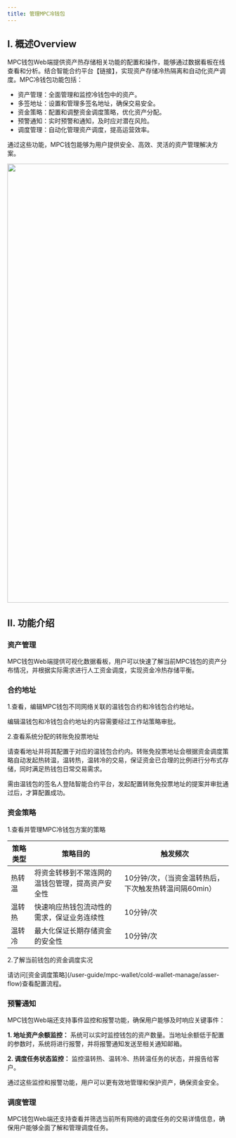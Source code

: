 ```yaml
---
title: 管理MPC冷钱包
---
```


## I. 概述Overview

MPC钱包Web端提供资产热存储相关功能的配置和操作，能够通过数据看板在线查看和分析。结合智能合约平台【链接】，实现资产存储冷热隔离和自动化资产调度。MPC冷钱包功能包括：
- 资产管理：全面管理和监控冷钱包中的资产。
- 多签地址：设置和管理多签名地址，确保交易安全。
- 资金策略：配置和调整资金调度策略，优化资产分配。
- 预警通知：实时预警和通知，及时应对潜在风险。
- 调度管理：自动化管理资产调度，提高运营效率。

通过这些功能，MPC钱包能够为用户提供安全、高效、灵活的资产管理解决方案。


<div className="w-full flex items-center justify-center">
    <img src="/images/help-center/flowing1.jpeg" width="1000"/>
</div>



## II. 功能介绍 

### 资产管理 

MPC钱包Web端提供可视化数据看板，用户可以快速了解当前MPC钱包的资产分布情况，并根据实际需求进行人工资金调度，实现资金冷热存储平衡。



### 合约地址 

1.查看，编辑MPC钱包不同网络关联的温钱包合约和冷钱包合约地址。


<Note>
编辑温钱包和冷钱包合约地址的内容需要经过工作站策略审批。

</Note>

2.查看系统分配的转账免投票地址

请查看地址并将其配置于对应的温钱包合约内。转账免投票地址会根据资金调度策略自动发起热转温，温转热，温转冷的交易，保证资金已合理的比例进行分布式存储，同时满足热钱包日常交易需求。


<Note>
需由温钱包的签名人登陆智能合约平台，发起配置转账免投票地址的提案并审批通过后，才算配置成功。

</Note>


### 资金策略 
1.查看并管理MPC冷钱包方案的策略


策略类型| 策略目的 |触发频次|
------- | ------  |------ |
热转温 |将资金转移到不常连网的温钱包管理，提高资产安全性|10分钟/次，（当资金温转热后，下次触发热转温间隔60min）| 
温转热|快速响应热钱包流动性的需求，保证业务连续性| 10分钟/次|
温转冷 | 最大化保证长期存储资金的安全性| 10分钟/次|



2.了解当前钱包的资金调度实况

<Tip> 
请访问[资金调度策略](/user-guide/mpc-wallet/cold-wallet-manage/asser-flow)查看配置流程。
</Tip>




### 预警通知

MPC钱包Web端还支持事件监控和报警功能，确保用户能够及时响应关键事件：

**1. 地址资产余额监控：** 系统可以实时监控钱包的资产数量。当地址余额低于配置的参数时，系统将进行报警，并将报警通知发送至相关通知邮箱。

**2. 调度任务状态监控：** 监控温转热、温转冷、热转温任务的状态，并报告给客户。

通过这些监控和报警功能，用户可以更有效地管理和保护资产，确保资金安全。


### 调度管理 
MPC钱包Web端还支持查看并筛选当前所有网络的调度任务的交易详情信息，确保用户能够全面了解和管理调度任务。
